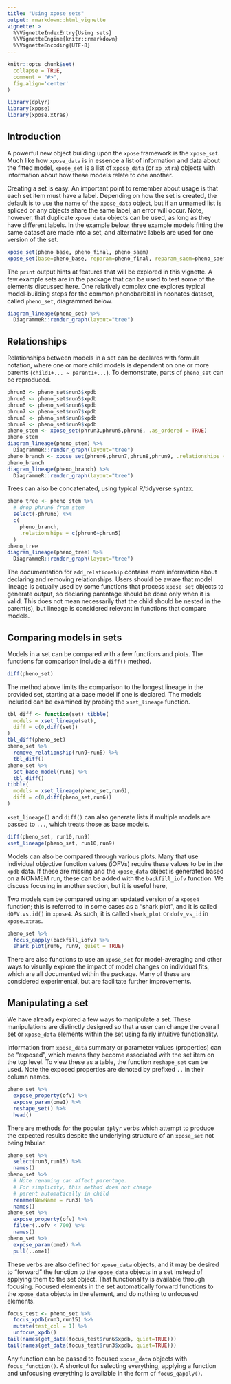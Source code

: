 ```yaml
---
title: "Using xpose sets"
output: rmarkdown::html_vignette
vignette: >
  %\VignetteIndexEntry{Using sets}
  %\VignetteEngine{knitr::rmarkdown}
  %\VignetteEncoding{UTF-8}
---
```


```r
knitr::opts_chunk$set(
  collapse = TRUE,
  comment = "#>",
  fig.align='center'
)
```

```r
library(dplyr)
library(xpose)
library(xpose.xtras)
```

## Introduction

A powerful new object building upon the `xpose` framework is the `xpose_set`. Much like how `xpose_data` is in essence a list of information and data about the fitted model, `xpose_set` is a list of `xpose_data` (or `xp_xtra`) objects with information about how these models relate to one another.

Creating a set is easy. An important point to remember about usage is that each set item must have a label. Depending on how the set is created, the default is to use the name of the `xpose_data` object, but if an unnamed list is spliced or any objects share the same label, an error will occur. Note, however, that duplicate `xpose_data` objects can be used, as long as they have different labels. In the example below, three example models fitting the same dataset are made into a set, and alternative labels are used for one version of the set.

```r
xpose_set(pheno_base, pheno_final, pheno_saem)
xpose_set(base=pheno_base, reparam=pheno_final, reparam_saem=pheno_saem)

```

The `print` output hints at features that will be explored in this vignette. A few example sets are in the package that can be used to test some of the elements discussed here. One relatively complex one explores typical model-building steps for the common phenobarbital in neonates dataset, called `pheno_set`, diagrammed below.

```r
diagram_lineage(pheno_set) %>%
  DiagrammeR::render_graph(layout="tree")
```


## Relationships

Relationships between models in a set can be declares with formula notation, where one or more child models is dependent on one or more parents (`child1+... ~ parent1+...`). To demonstrate, parts of `pheno_set` can be reproduced.

```r
phrun3 <- pheno_set$run3$xpdb
phrun5 <- pheno_set$run5$xpdb
phrun6 <- pheno_set$run6$xpdb
phrun7 <- pheno_set$run7$xpdb
phrun8 <- pheno_set$run8$xpdb
phrun9 <- pheno_set$run9$xpdb
pheno_stem <- xpose_set(phrun3,phrun5,phrun6, .as_ordered = TRUE)
pheno_stem
diagram_lineage(pheno_stem) %>%
  DiagrammeR::render_graph(layout="tree")
pheno_branch <- xpose_set(phrun6,phrun7,phrun8,phrun9, .relationships = c(phrun7+phrun8+phrun9~phrun6))
pheno_branch
diagram_lineage(pheno_branch) %>%
  DiagrammeR::render_graph(layout="tree")
```

Trees can also be concatenated, using typical R/tidyverse syntax.

```r
pheno_tree <- pheno_stem %>% 
  # drop phrun6 from stem
  select(-phrun6) %>%
  c(
    pheno_branch,
    .relationships = c(phrun6~phrun5)
  )
pheno_tree
diagram_lineage(pheno_tree) %>%
  DiagrammeR::render_graph(layout="tree")
```

The documentation for `add_relationship` contains more information about declaring and removing relationships. Users should be aware that model lineage is actually used by some functions that process `xpose_set` objects to generate output, so declaring parentage should be done only when it is valid. This does not mean necessarily that the child should be nested in the parent(s), but lineage is considered relevant in functions that compare models.

## Comparing models in sets

Models in a set can be compared with a few functions and plots. The functions for comparison include a `diff()` method.

```r
diff(pheno_set)
```

The method above limits the comparison to the longest lineage in the provided set, starting at a base model if one is declared. The models included can be examined by probing the `xset_lineage` function.

```r
tbl_diff <- function(set) tibble(
  models = xset_lineage(set),
  diff = c(0,diff(set))
)
tbl_diff(pheno_set)
pheno_set %>%
  remove_relationship(run9~run6) %>%
  tbl_diff()
pheno_set %>%
  set_base_model(run6) %>%
  tbl_diff()
tibble(
  models = xset_lineage(pheno_set,run6),
  diff = c(0,diff(pheno_set,run6))
)
```

`xset_lineage()` and `diff()` can also generate lists if multiple models are passed to `...`, which treats those as base models.

```r
diff(pheno_set, run10,run9)
xset_lineage(pheno_set, run10,run9)
```

Models can also be compared through various plots. Many that use individual objective function values (iOFVs) require these values to be in the `xpdb` data. If these are missing and the `xpose_data` object is generated based on a NONMEM run, these can be added with the `backfill_iofv` function. We discuss focusing in another section, but it is useful here,

Two models can be compared using an updated version of a `xpose4` function; this is referred to in some cases as a "shark plot", and it is called `dOFV.vs.id()` in `xpose4`. As such, it is called `shark_plot` or `dofv_vs_id` in `xpose.xtras`.

```r
pheno_set %>%
  focus_qapply(backfill_iofv) %>%
  shark_plot(run6, run9, quiet = TRUE)
```

There are also functions to use an `xpose_set` for model-averaging and other ways to visually explore the impact of model changes on individual fits, which are all documented within the package. Many of these are considered experimental, but are facilitate further improvements.

## Manipulating a set

We have already explored a few ways to manipulate a set. These manipulations are distinctly designed so that a user can change the overall set or `xpose_data` elements within the set using fairly intuitive functionality.

Information from `xpose_data` summary or parameter values (properties) can be "exposed", which means they become associated with the set item on the top level. To view these as a table, the function `reshape_set` can be used. Note the exposed properties are denoted by prefixed `..` in their column names.

```r
pheno_set %>%
  expose_property(ofv) %>%
  expose_param(ome1) %>%
  reshape_set() %>%
  head()
```

There are methods for the popular `dplyr` verbs which attempt to produce the expected results despite the underlying structure of an `xpose_set` not being tabular.

```r
pheno_set %>%
  select(run3,run15) %>%
  names()
pheno_set %>%
  # Note renaming can affect parentage.
  # For simplicity, this method does not change 
  # parent automatically in child
  rename(NewName = run3) %>%
  names()
pheno_set %>%
  expose_property(ofv) %>%
  filter(..ofv < 700) %>%
  names()
pheno_set %>%
  expose_param(ome1) %>%
  pull(..ome1)
```

These verbs are also defined for `xpose_data` objects, and it may be desired to "forward" the function to the `xpose_data` objects in a set instead of applying them to the set object. That functionality is available through focusing. Focused elements in the set automatically forward functions to the `xpose_data` objects in the element, and do nothing to unfocused elements.

```r
focus_test <- pheno_set %>%
  focus_xpdb(run3,run15) %>%
  mutate(test_col = 1) %>%
  unfocus_xpdb()
tail(names(get_data(focus_test$run6$xpdb, quiet=TRUE)))
tail(names(get_data(focus_test$run3$xpdb, quiet=TRUE)))
```

Any function can be passed to focused `xpose_data` objects with `focus_function()`. A shortcut for selecting everything, applying a function and unfocusing everything is available in the form of `focus_qapply()`.
